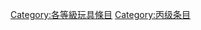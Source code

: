 {{Articles by Quality| topic=玩具|project=玩具|format=toc}}
{{Wikipedia category}}
{{emptycat}}

[[Category:各等級玩具條目|Category:各等級玩具條目]]
[[Category:丙级条目|Category:丙级条目]]